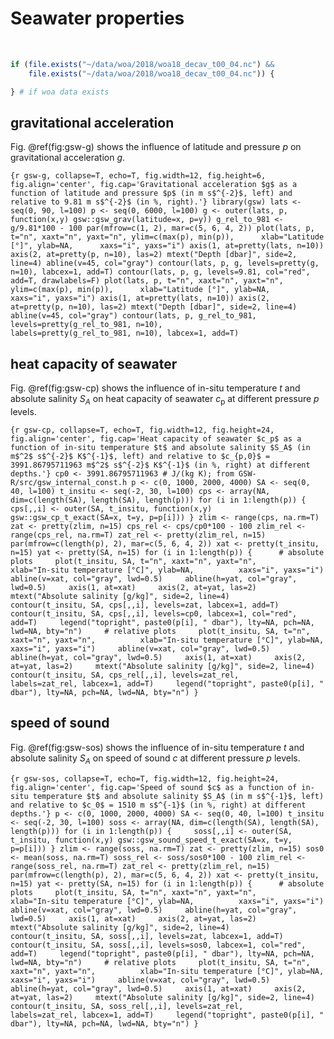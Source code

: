# Seawater properties
\

```r
if (file.exists("~/data/woa/2018/woa18_decav_t00_04.nc") &&
    file.exists("~/data/woa/2018/woa18_decav_t00_04.nc")) {

} # if woa data exists
```

## gravitational acceleration

Fig. \@ref(fig:gsw-g) shows the influence of latitude and pressure $p$ on gravitational acceleration $g$.

```{r gsw-g, collapse=T, echo=T, fig.width=12, fig.height=6, fig.align='center', fig.cap='Gravitational acceleration $g$ as a function of latitude and pressure $p$ (in m s$^{-2}$, left) and relative to 9.81 m s$^{-2}$ (in %, right).'}
library(gsw)
lats <- seq(0, 90, l=100)
p <- seq(0, 6000, l=100)
g <- outer(lats, p, function(x,y) gsw::gsw_grav(latitude=x, p=y))
g_rel_to_981 <- g/9.81*100 - 100
par(mfrow=c(1, 2), mar=c(5, 6, 4, 2))
plot(lats, p, t="n", xaxt="n", yaxt="n", ylim=c(max(p), min(p)),
     xlab="Latitude [°]", ylab=NA,
     xaxs="i", yaxs="i")
axis(1, at=pretty(lats, n=10))
axis(2, at=pretty(p, n=10), las=2)
mtext("Depth [dbar]", side=2, line=4)
abline(v=45, col="gray")
contour(lats, p, g, levels=pretty(g, n=10), labcex=1, add=T)
contour(lats, p, g, levels=9.81, col="red", add=T, drawlabels=F)
plot(lats, p, t="n", xaxt="n", yaxt="n", ylim=c(max(p), min(p)),
     xlab="Latitude [°]", ylab=NA,
     xaxs="i", yaxs="i")
axis(1, at=pretty(lats, n=10))
axis(2, at=pretty(p, n=10), las=2)
mtext("Depth [dbar]", side=2, line=4)
abline(v=45, col="gray")
contour(lats, p, g_rel_to_981, levels=pretty(g_rel_to_981, n=10), 
        labels=pretty(g_rel_to_981, n=10), labcex=1, add=T)
```
\

## heat capacity of seawater

Fig. \@ref(fig:gsw-cp) shows the influence of in-situ temperature $t$ and absolute salinity $S_A$ on heat capacity of seawater $c_\text{p}$ at different pressure $p$ levels.

```{r gsw-cp, collapse=T, echo=T, fig.width=12, fig.height=24, fig.align='center', fig.cap='Heat capacity of seawater $c_p$ as a function of in-situ temperature $t$ and absolute salinity $S_A$ (in m$^2$ s$^{-2}$ K$^{-1}$, left) and relative to $c_{p,0}$ = 3991.86795711963 m$^2$ s$^{-2}$ K$^{-1}$ (in %, right) at different depths.'}
cp0 <- 3991.86795711963 # J/(kg K); from GSW-R/src/gsw_internal_const.h
p <- c(0, 1000, 2000, 4000)
SA <- seq(0, 40, l=100)
t_insitu <- seq(-2, 30, l=100)
cps <- array(NA, dim=c(length(SA), length(SA), length(p)))
for (i in 1:length(p)) {
    cps[,,i] <- outer(SA, t_insitu, function(x,y) gsw::gsw_cp_t_exact(SA=x, t=y, p=p[i]))
}
zlim <- range(cps, na.rm=T)
zat <- pretty(zlim, n=15)
cps_rel <- cps/cp0*100 - 100
zlim_rel <- range(cps_rel, na.rm=T)
zat_rel <- pretty(zlim_rel, n=15)
par(mfrow=c(length(p), 2), mar=c(5, 6, 4, 2))
xat <- pretty(t_insitu, n=15)
yat <- pretty(SA, n=15)
for (i in 1:length(p)) { 
    # absolute plots
    plot(t_insitu, SA, t="n", xaxt="n", yaxt="n",
         xlab="In-situ temperature [°C]", ylab=NA,
         xaxs="i", yaxs="i")
    abline(v=xat, col="gray", lwd=0.5)
    abline(h=yat, col="gray", lwd=0.5)
    axis(1, at=xat)
    axis(2, at=yat, las=2)
    mtext("Absolute salinity [g/kg]", side=2, line=4)
    contour(t_insitu, SA, cps[,,i], levels=zat, labcex=1, add=T)
    contour(t_insitu, SA, cps[,,i], levels=cp0, labcex=1, col="red", add=T)
    legend("topright", paste0(p[i], " dbar"), lty=NA, pch=NA, lwd=NA, bty="n")
    # relative plots
    plot(t_insitu, SA, t="n", xaxt="n", yaxt="n",
         xlab="In-situ temperature [°C]", ylab=NA,
         xaxs="i", yaxs="i")
    abline(v=xat, col="gray", lwd=0.5)
    abline(h=yat, col="gray", lwd=0.5)
    axis(1, at=xat)
    axis(2, at=yat, las=2)
    mtext("Absolute salinity [g/kg]", side=2, line=4)
    contour(t_insitu, SA, cps_rel[,,i], levels=zat_rel, 
            labels=zat_rel, labcex=1, add=T)
    legend("topright", paste0(p[i], " dbar"), lty=NA, pch=NA, lwd=NA, bty="n")
}
```
\

## speed of sound

Fig. \@ref(fig:gsw-sos) shows the influence of in-situ temperature $t$ and absolute salinity $S_A$ on speed of sound $c$ at different pressure $p$ levels.

```{r gsw-sos, collapse=T, echo=T, fig.width=12, fig.height=24, fig.align='center', fig.cap='Speed of sound $c$ as a function of in-situ temperature $t$ and absolute salinity $S_A$ (in m s$^{-1}$, left) and relative to $c_0$ = 1510 m s$^{-1}$ (in %, right) at different depths.'}
p <- c(0, 1000, 2000, 4000)
SA <- seq(0, 40, l=100)
t_insitu <- seq(-2, 30, l=100)
soss <- array(NA, dim=c(length(SA), length(SA), length(p)))
for (i in 1:length(p)) {
    soss[,,i] <- outer(SA, t_insitu, function(x,y) gsw::gsw_sound_speed_t_exact(SA=x, t=y, p=p[i]))
}
zlim <- range(soss, na.rm=T)
zat <- pretty(zlim, n=15)
sos0 <- mean(soss, na.rm=T)
soss_rel <- soss/sos0*100 - 100
zlim_rel <- range(soss_rel, na.rm=T)
zat_rel <- pretty(zlim_rel, n=15)
par(mfrow=c(length(p), 2), mar=c(5, 6, 4, 2))
xat <- pretty(t_insitu, n=15)
yat <- pretty(SA, n=15)
for (i in 1:length(p)) { 
    # absolute plots
    plot(t_insitu, SA, t="n", xaxt="n", yaxt="n",
         xlab="In-situ temperature [°C]", ylab=NA,
         xaxs="i", yaxs="i")
    abline(v=xat, col="gray", lwd=0.5)
    abline(h=yat, col="gray", lwd=0.5)
    axis(1, at=xat)
    axis(2, at=yat, las=2)
    mtext("Absolute salinity [g/kg]", side=2, line=4)
    contour(t_insitu, SA, soss[,,i], levels=zat, labcex=1, add=T)
    contour(t_insitu, SA, soss[,,i], levels=sos0, labcex=1, col="red", add=T)
    legend("topright", paste0(p[i], " dbar"), lty=NA, pch=NA, lwd=NA, bty="n")
    # relative plots
    plot(t_insitu, SA, t="n", xaxt="n", yaxt="n",
         xlab="In-situ temperature [°C]", ylab=NA,
         xaxs="i", yaxs="i")
    abline(v=xat, col="gray", lwd=0.5)
    abline(h=yat, col="gray", lwd=0.5)
    axis(1, at=xat)
    axis(2, at=yat, las=2)
    mtext("Absolute salinity [g/kg]", side=2, line=4)
    contour(t_insitu, SA, soss_rel[,,i], levels=zat_rel, 
            labels=zat_rel, labcex=1, add=T)
    legend("topright", paste0(p[i], " dbar"), lty=NA, pch=NA, lwd=NA, bty="n")
}
```
\

